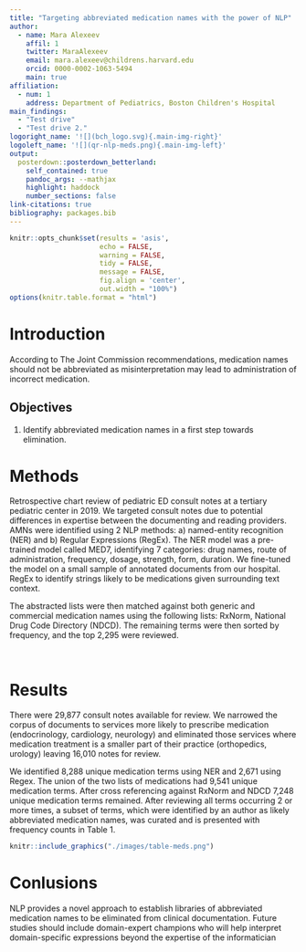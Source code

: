 ```yaml
---
title: "Targeting abbreviated medication names with the power of NLP"
author:
  - name: Mara Alexeev
    affil: 1
    twitter: MaraAlexeev
    email: mara.alexeev@childrens.harvard.edu
    orcid: 0000-0002-1063-5494
    main: true
affiliation:
  - num: 1
    address: Department of Pediatrics, Boston Children's Hospital
main_findings:
  - "Test drive" 
  - "Test drive 2."
logoright_name: '![](bch_logo.svg){.main-img-right}'
logoleft_name: '![](qr-nlp-meds.png){.main-img-left}'
output: 
  posterdown::posterdown_betterland:
    self_contained: true
    pandoc_args: --mathjax
    highlight: haddock
    number_sections: false
link-citations: true
bibliography: packages.bib
---
```


```r
knitr::opts_chunk$set(results = 'asis',
                      echo = FALSE,
                      warning = FALSE,
                      tidy = FALSE,
                      message = FALSE,
                      fig.align = 'center',
                      out.width = "100%")
options(knitr.table.format = "html") 
```


# Introduction

According to The Joint Commission recommendations, medication names should not be abbreviated as misinterpretation may lead to administration of incorrect medication.

## Objectives

1. Identify abbreviated medication names in a first step towards elimination. 

# Methods

Retrospective chart review of pediatric ED consult notes at a tertiary pediatric center in 2019. We targeted consult notes due to potential differences in expertise between the documenting and reading providers. AMNs were identified using 2 NLP methods: a) named-entity recognition (NER) and b) Regular Expressions (RegEx). The NER model was a pre-trained model called MED7, identifying 7 categories: drug names, route of administration, frequency, dosage, strength, form, duration. We fine-tuned the model on a small sample of annotated documents from our hospital. RegEx to identify strings likely to be medications given surrounding text context. 

The abstracted lists were then matched against both generic and commercial medication names using the following lists: RxNorm, National Drug Code Directory (NDCD). The remaining terms were then sorted by frequency, and the top 2,295 were reviewed. 

<br>

# Results

There were 29,877 consult notes available for review. We narrowed the corpus of documents to services more likely to prescribe medication (endocrinology, cardiology, neurology) and eliminated those services where medication treatment is a smaller part of their practice (orthopedics, urology) leaving 16,010 notes for review.  

We identified 8,288 unique medication terms using NER and 2,671 using Regex. The union of the two lists of medications had 9,541 unique medication terms. After cross referencing against RxNorm and NDCD 7,248 unique medication terms remained. After reviewing all terms occurring 2 or more times, a subset of terms, which were identified by an author as likely abbreviated medication names, was curated and is presented with frequency counts in Table 1. 


```r

knitr::include_graphics("./images/table-meds.png")

```

# Conlusions

NLP provides a novel approach to establish libraries of abbreviated medication names to be eliminated from clinical documentation. Future studies should include domain-expert champions who will help interpret domain-specific expressions beyond the expertise of the informatician
